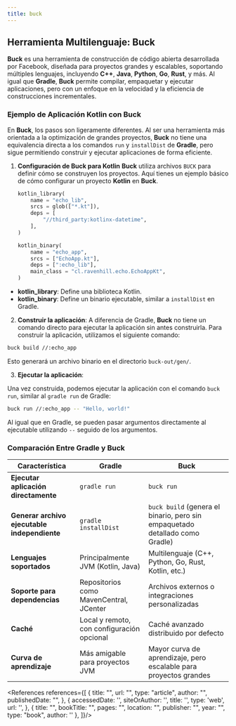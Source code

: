 ```yaml
---
title: buck
---
```


<ReadingTime/>

## Herramienta Multilenguaje: **Buck**

**Buck** es una herramienta de construcción de código abierta desarrollada por Facebook, diseñada para proyectos grandes y escalables, soportando múltiples lenguajes, incluyendo **C++**, **Java**, **Python**, **Go**, **Rust**, y más. Al igual que **Gradle**, **Buck** permite compilar, empaquetar y ejecutar aplicaciones, pero con un enfoque en la velocidad y la eficiencia de construcciones incrementales.

### Ejemplo de Aplicación Kotlin con Buck

En **Buck**, los pasos son ligeramente diferentes. Al ser una herramienta más orientada a la optimización de grandes proyectos, **Buck** no tiene una equivalencia directa a los comandos `run` y `installDist` de **Gradle**, pero sigue permitiendo construir y ejecutar aplicaciones de forma eficiente.

1. **Configuración de Buck para Kotlin**
**Buck** utiliza archivos `BUCK` para definir cómo se construyen los proyectos. Aquí tienes un ejemplo básico de cómo configurar un proyecto **Kotlin** en **Buck**.

     ```python title="BUCK" showLineNumbers
     kotlin_library(
         name = "echo_lib",
         srcs = glob(["*.kt"]),
         deps = [
             "//third_party:kotlinx-datetime",
         ],
     )

     kotlin_binary(
         name = "echo_app",
         srcs = ["EchoApp.kt"],
         deps = [":echo_lib"],
         main_class = "cl.ravenhill.echo.EchoAppKt",
     )
    ```

 - **kotlin_library**: Define una biblioteca Kotlin.
 - **kotlin_binary**: Define un binario ejecutable, similar a `installDist` en Gradle.

2. **Construir la aplicación**:
A diferencia de Gradle, **Buck** no tiene un comando directo para ejecutar la aplicación sin antes construirla. Para construir la aplicación, utilizamos el siguiente comando:

 ```bash
 buck build //:echo_app
   ```

Esto generará un archivo binario en el directorio `buck-out/gen/`.

3. **Ejecutar la aplicación**:

Una vez construida, podemos ejecutar la aplicación con el comando `buck run`, similar al `gradle run` de Gradle:

 ```bash
 buck run //:echo_app -- "Hello, world!"
   ```

Al igual que en Gradle, se pueden pasar argumentos directamente al ejecutable utilizando `--` seguido de los argumentos.

### Comparación Entre Gradle y Buck

| Característica                               | Gradle                                     | Buck                                                                         |
|----------------------------------------------|--------------------------------------------|------------------------------------------------------------------------------|
| **Ejecutar aplicación directamente**         | `gradle run`                               | `buck run`                                                                   |
| **Generar archivo ejecutable independiente** | `gradle installDist`                       | `buck build` (genera el binario, pero sin empaquetado detallado como Gradle) |
| **Lenguajes soportados**                     | Principalmente JVM (Kotlin, Java)          | Multilenguaje (C++, Python, Go, Rust, Kotlin, etc.)                          |
| **Soporte para dependencias**                | Repositorios como MavenCentral, JCenter    | Archivos externos o integraciones personalizadas                             |
| **Caché**                                    | Local y remoto, con configuración opcional | Caché avanzado distribuido por defecto                                       |
| **Curva de aprendizaje**                     | Más amigable para proyectos JVM            | Mayor curva de aprendizaje, pero escalable para proyectos grandes            |

<References references={[
    {
        title: "",
        url: "",
        type: "article",
        author: "",
        publishedDate: "",
    },
    {
        accessedDate: '',
        siteOrAuthor: '',
        title: '',
        type: 'web',
        url: '',
    },
    {
        title: "",
        bookTitle: "",
        pages: "",
        location: "",
        publisher: "",
        year: "",
        type: "book",
        author: ''
    },
]}/>
